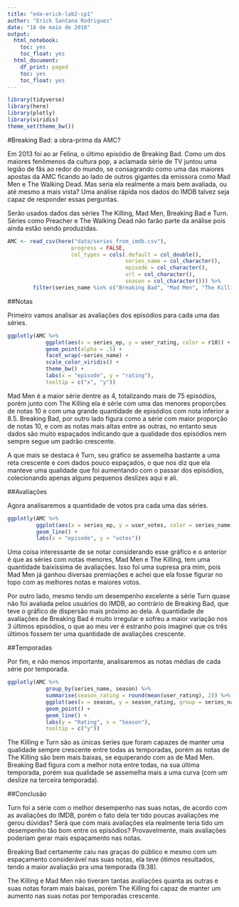 ```yaml
---
title: "eda-erick-lab2-cp1"
author: "Erick Santana Rodrigues"
date: "18 de maio de 2018"
output:
  html_notebook:
    toc: yes
    toc_float: yes
  html_document:
    df_print: paged
    toc: yes
    toc_float: yes
---
```


```r
library(tidyverse)
library(here)
library(plotly)
library(viridis)
theme_set(theme_bw())
```

#Breaking Bad: a obra-prima da AMC?

Em 2013 foi ao ar Felina, o último episódio de Breaking Bad. Como um dos maiores fenômenos da cultura pop, a aclamada série de TV juntou uma legião de fãs ao redor do mundo, se consagrando como uma das maiores apostas da AMC ficando ao lado de outros gigantes da emissora como Mad Men e The Walking Dead. Mas seria ela realmente a mais bem avaliada, ou até mesmo a mais vista? Uma análise rápida nos dados do IMDB talvez seja capaz de responder essas perguntas.

Serão usados dados das séries The Killing, Mad Men, Breaking Bad e Turn. Séries como Preacher e The Walking Dead não farão parte da análise pois ainda estão sendo produzidas.

```r

AMC <- read_csv(here("data/series_from_imdb.csv"), 
                    progress = FALSE,
                    col_types = cols(.default = col_double(), 
                                     series_name = col_character(), 
                                     episode = col_character(), 
                                     url = col_character(),
                                     season = col_character())) %>%
        filter(series_name %in% c("Breaking Bad", "Mad Men", "The Killing", "Turn"))

```

##Notas

Primeiro vamos analisar as avaliações dos episódios para cada uma das séries.

```r

ggplotly(AMC %>%
            ggplot(aes(x = series_ep, y = user_rating, color = r10)) +
            geom_point(alpha = .5) +
            facet_wrap(~series_name) +
            scale_color_viridis() +
            theme_bw() +
            labs(x = "episode", y = "rating"),
            tooltip = c("x", "y"))

```
Mad Men é a maior série dentre as 4, totalizando mais de 75 episódios, porém junto com The Killing ela é série com uma das menores proporções de notas 10 e com uma grande quantidade de episódios com nota inferior a 8.5. Breaking Bad, por outro lado figura como a série com maior proporção de notas 10, e com as notas mais altas entre as outras, no entanto seus dados são muito espaçados indicando que a qualidade dos episódios nem sempre segue um padrão crescente.

A que mais se destaca é Turn, seu gráfico se assemelha bastante a uma reta crescente e com dados pouco espaçados, o que nos diz que ela manteve uma qualidade que foi aumentando com o passar dos episódios, colecionando apenas alguns pequenos deslizes aqui e ali.  

##Avaliações

Agora analisaremos a quantidade de votos pra cada uma das séries.

```r

ggplotly(AMC %>%
         ggplot(aes(x = series_ep, y = user_votes, color = series_name)) +
         geom_line() +
         labs(x = "episode", y = "votes"))    

```

Uma coisa interessante de se notar considerando esse gráfico e o anterior é que as séries com notas menores, Mad Men e The Killing, tem uma quantidade baixíssima de avaliações. Isso foi uma supresa pra mim, pois Mad Men já ganhou diversas premiações e achei que ela fosse figurar no topo com as melhores notas e maiores votos.

Por outro lado, mesmo tendo um desempenho excelente a série Turn quase não foi avaliada pelos usuários do IMDB, ao contrário de Breaking Bad, que teve o gráfico de dispersão mais próximo ao dela. A quantidade de avaliações de Breaking Bad é muito irregular e sofreu a maior variação nos 3 últimos episódios, o que ao meu ver é estranho pois imaginei que os três últimos fossem ter uma quantidade de avaliações crescente.

##Temporadas

Por fim, e não menos importante, analisaremos as notas médias de cada série por temporada.

```r

ggplotly(AMC %>%
            group_by(series_name, season) %>%
            summarise(season_rating = round(mean(user_rating), 2)) %>%
            ggplot(aes(x = season, y = season_rating, group = series_name, color = series_name)) +
            geom_point() +
            geom_line() +
            labs(y = "Rating", x = "Season"), 
            tooltip = c("y"))

```

The Killing e Turn são as únicas śeries que foram capazes de manter uma qualidade sempre crescente entre todas as temporadas, porém as notas de The Killing são bem mais baixas, se equiperando com as de Mad Men. Breaking Bad figura com a melhor nota entre todas, na sua última temporada, porém sua qualidade se assemelha mais a uma curva (com um deslize na terceira temporada).

##Conclusão

Turn foi a série com o melhor desempenho nas suas notas, de acordo com as avaliações do IMDB, porém o fato dela ter tido poucas avaliações me gerou dúvidas? Será que com mais avaliações ela realmente teria tido um desempenho tão bom entre os episódios? Provavelmente, mais avaliações poderiam gerar mais espaçamento nas notas.

Breaking Bad certamente caiu nas graças do público e mesmo com um espaçamento considerável nas suas notas, ela teve ótimos resultados, tendo a maior avaliação pra uma temporada (9.38).

The Killing e Mad Men não tiveram tantas avaliações quanta as outras e suas notas foram mais baixas, porém The Killing foi capaz de manter um aumento nas suas notas por temporadas crescente.
